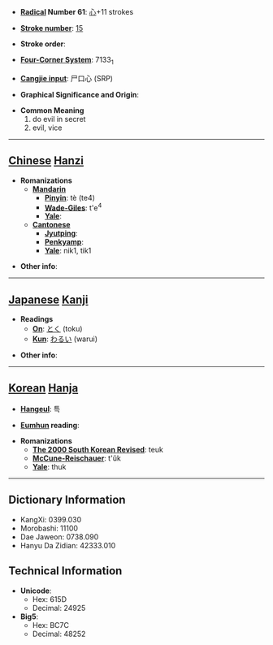 * '''[[Wiktionary:Chinese radical index| Radical]] Number 61''': [[Wiktionary:Chinese radical index 心|心]]+11 strokes

* '''[[Wiktionary:Chinese total strokes index|Stroke number]]''': [[Wiktionary:Chinese total strokes index 15|15]]

* '''Stroke order''': 

* '''[[Wiktionary:Chinese four corner index|Four-Corner System]]''': 7133<sub>1</sub>

* '''[[Wiktionary:Chinese Cangjie index|Cangjie input]]''': 尸口心 (SRP)

* '''Graphical Significance and Origin''': 

* '''Common Meaning'''
*#do evil in secret
*# evil, vice


----

== [[Chinese]] [[Hanzi]] ==

* '''Romanizations'''
** '''[[Mandarin]]'''
*** '''[[Pinyin]]''': tè (te4)
*** '''[[Wade-Giles]]''': t'e<sup>4</sup>
*** '''[[Yale]]''': 
** '''[[Cantonese]]'''
*** '''[[Jyutping]]''':
*** '''[[Penkyamp]]''': 
*** '''[[Yale]]''': nik1, tik1

* '''Other info''': 

----

== [[Japanese]] [[Kanji]] ==

* '''Readings'''
** '''[[On]]''': [[とく]] (toku)
** '''[[Kun]]''': [[わるい]] (warui)

* '''Other info''':  

----

== [[Korean]] [[Hanja]] ==

* '''[[Hangeul]]''': 특

* '''[[Eumhun]] reading''': 

* '''Romanizations'''
** '''[[The 2000 South Korean Revised Romanization|The 2000 South Korean Revised]]''': teuk
** '''[[McCune-Reischauer]]''': t'ŭk
** '''[[Yale]]''': thuk

----

== Dictionary Information ==

* KangXi: 0399.030
* Morobashi: 11100
* Dae Jaweon: 0738.090
* Hanyu Da Zidian: 42333.010

== Technical Information ==

* '''Unicode''':
** Hex: 615D
** Decimal: 24925
* '''Big5''':
** Hex: BC7C
** Decimal: 48252